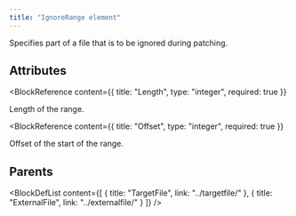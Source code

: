 ```yaml
---
title: "IgnoreRange element"
---
```



Specifies part of a file that is to be ignored during patching.


## Attributes

<BlockWrapper>

  <BlockReference
    content={{
      title: "Length",
      type: "integer",
      required: true
    }}
  >
  Length of the range.
  </BlockReference>

  <BlockReference
    content={{
      title: "Offset",
      type: "integer",
      required: true
    }}
  >
  Offset of the start of the range.
  </BlockReference>

</BlockWrapper>


## Parents

<BlockDefList content={[
    {
      title: "TargetFile",
      link: "../targetfile/"
    },
    {
      title: "ExternalFile",
      link: "../externalfile/"
    }
  ]}
/>